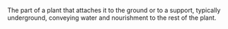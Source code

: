 The part of a plant that attaches it to the ground or to a support, typically underground, conveying
water and nourishment to the rest of the plant.
